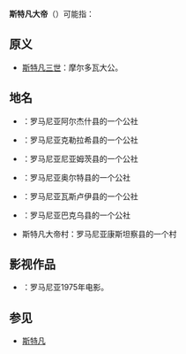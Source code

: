 '''斯特凡大帝'''（{{lang-ro|Ştefan cel Mare}}）可能指：
== 原义 ==
* [[斯特凡三世|斯特凡三世]]：摩尔多瓦大公。

== 地名 ==
* {{le|斯特凡大帝 (阿尔杰什)|Ștefan cel Mare, Argeș}}：罗马尼亚阿尔杰什县的一个公社
* {{le|斯特凡大帝 (克勒拉希)|Ștefan cel Mare, Călărași}}：罗马尼亚克勒拉希县的一个公社
* {{le|斯特凡大帝 (尼亚姆茨)|Ștefan cel Mare, Neamț}}：罗马尼亚尼亚姆茨县的一个公社
* {{le|斯特凡大帝 (奥尔特)|Ștefan cel Mare, Olt}}：罗马尼亚奥尔特县的一个公社
* {{le|斯特凡大帝 (瓦斯卢伊)|Ștefan cel Mare, Vaslui}}：罗马尼亚瓦斯卢伊县的一个公社
* {{le|斯特凡大帝 (巴克乌)|Ștefan cel Mare, Bacău}}：罗马尼亚巴克乌县的一个公社
* 斯特凡大帝村：罗马尼亚康斯坦察县{{le|萨利格尼 (康斯坦察)|Saligny, Constanța|萨利格尼公社}}的一个村

== 影视作品 ==
* {{link-ro|斯特凡大帝：瓦斯卢依1475|Ștefan cel Mare - Vaslui 1475}}：罗马尼亚1975年电影。

== 参见 ==
*[[斯蒂芬|斯特凡]]

{{DEFAULTSORT:Stefan cel Mare}}
{{disamb|cat=五字译名消歧义}}